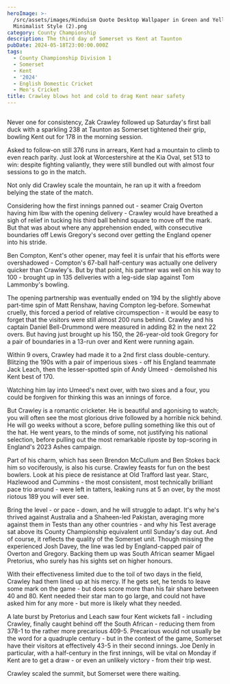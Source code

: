 ```yaml
---
heroImage: >-
  /src/assets/images/Hinduism Quote Desktop Wallpaper in Green and Yellow
  Minimalist Style (2).png
category: County Championship
description: The third day of Somerset vs Kent at Taunton
pubDate: 2024-05-18T23:00:00.000Z
tags:
  - County Championship Division 1
  - Somerset
  - Kent
  - '2024'
  - English Domestic Cricket
  - Men's Cricket
title: Crawley blows hot and cold to drag Kent near safety
---
```


##

Never one for consistency, Zak Crawley followed up Saturday's first ball duck with a sparkling 238 at Taunton as Somerset tightened their grip, bowling Kent out for 178 in the morning session.

Asked to follow-on still 376 runs in arrears, Kent had a mountain to climb to even reach parity. Just look at Worcestershire at the Kia Oval, set 513 to win: despite fighting valiantly, they were still bundled out with almost four sessions to go in the match.

Not only did Crawley scale the mountain, he ran up it with a freedom belying the state of the match.

Considering how the first innings panned out - seamer Craig Overton having him lbw with the opening delivery - Crawley would have breathed a sigh of relief in tucking his third ball behind square to move off the mark. But that was about where any apprehension ended, with consecutive boundaries off Lewis Gregory's second over getting the England opener into his stride.

Ben Compton, Kent's other opener, may feel it is unfair that his efforts were overshadowed - Compton's 67-ball half-century was actually one delivery quicker than Crawley's. But by that point, his partner was well on his way to 100 - brought up in 135 deliveries with a leg-side slap against Tom Lammonby's bowling.

The opening partnership was eventually ended on 194 by the slightly above part-time spin of Matt Renshaw, having Compton leg-before. Somewhat cruelly, this forced a period of relative circumspection - it would be easy to forget that the visitors were still almost 200 runs behind. Crawley and his captain Daniel Bell-Drummond were measured in adding 82 in the next 22 overs. But having just brought up his 150, the 26-year-old took Gregory for a pair of boundaries in a 13-run over and Kent were running again.

Within 9 overs, Crawley had made it to a 2nd first class double-century. Blitzing the 190s with a pair of imperious sixes - off his England teammate Jack Leach, then the lesser-spotted spin of Andy Umeed - demolished his Kent best of 170.

Watching him lay into Umeed's next over, with two sixes and a four, you could be forgiven for thinking this was an innings of force.

But Crawley is a romantic cricketer. He is beautiful and agonising to watch; you will often see the most glorious drive followed by a horrible nick behind. He will go weeks without a score, before pulling something like this out of the hat. He went years, to the minds of some, not justifying his national selection, before pulling out the most remarkable riposte by top-scoring in England's 2023 Ashes campaign.

Part of his charm, which has seen Brendon McCullum and Ben Stokes back him so vociferously, is also his curse. Crawley feasts for fun on the best bowlers. Look at his piece de resistance at Old Trafford last year. Starc, Hazlewood and Cummins - the most consistent, most technically brilliant pace trio around - were left in tatters, leaking runs at 5 an over, by the most riotous 189 you will ever see.

Bring the level - or pace - down, and he will struggle to adapt. It's why he's thrived against Australia and a Shaheen-led Pakistan, averaging more against them in Tests than any other countries - and why his Test average sat above its County Championship equivalent until Sunday's day out. And of course, it reflects the quality of the Somerset unit. Though missing the experienced Josh Davey, the line was led by England-capped pair of Overton and Gregory. Backing them up was South African seamer Migael Pretorius, who surely has his sights set on higher honours.

With their effectiveness limited due to the toil of two days in the field, Crawley had them lined up at his mercy. If he gets set, he tends to leave some mark on the game - but does score more than his fair share between 40 and 80. Kent needed their star man to go large, and could not have asked him for any more - but more is likely what they needed.

A late burst by Pretorius and Leach saw four Kent wickets fall - including Crawley, finally caught behind off the South African - reducing them from 378-1 to the rather more precarious 409-5. Precarious would not usually be the word for a quadruple century - but in the context of the game, Somerset have their visitors at effectively 43-5 in their second innings. Joe Denly in particular, with a half-century in the first innings, will be vital on Monday if Kent are to get a draw - or even an unlikely victory - from their trip west.

Crawley scaled the summit, but Somerset were there waiting.
